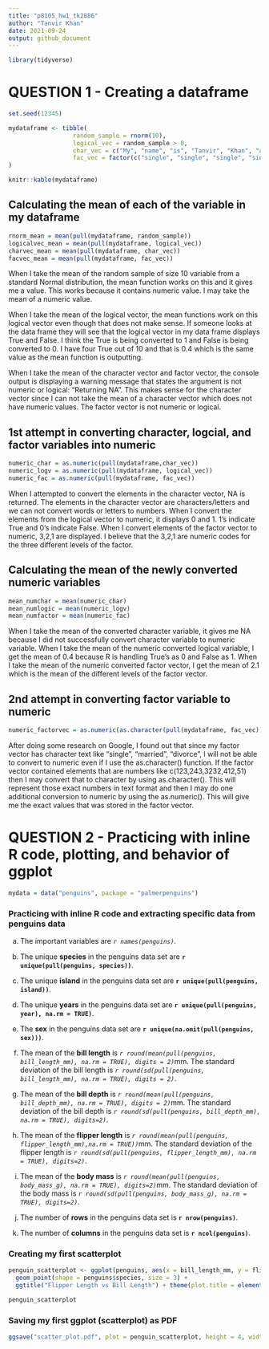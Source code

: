 ```yaml
---
title: "p8105_hw1_tk2886"
author: "Tanvir Khan"
date: 2021-09-24
output: github_document
---
```



```r
library(tidyverse)
```



# QUESTION 1 - Creating a dataframe 
```r

set.seed(12345)

mydataframe <- tibble(
                  random_sample = rnorm(10),
                  logical_vec = random_sample > 0,
                  char_vec = c("My", "name", "is", "Tanvir", "Khan", "and", "I", "like","the", "Lakers"),
                  fac_vec = factor(c("single", "single", "single", "single", "married", "married", "married", "divorced", "divorced", "divorced")),
)

knitr::kable(mydataframe)
```




## Calculating the mean of each of the variable in my dataframe 
```r
rnorm_mean = mean(pull(mydataframe, random_sample))
logicalvec_mean = mean(pull(mydataframe, logical_vec))
charvec_mean = mean(pull(mydataframe, char_vec))
facvec_mean = mean(pull(mydataframe, fac_vec))
```
When I take the mean of the random sample of size 10 variable from a standard Normal distribution, the mean function works on this and it gives me a value. This works because it contains numeric value. I may take the mean of a numeric value. 

When I take the mean of the logical vector, the mean functions work on this logical vector even though that does not make sense. If someone looks at the data frame they will see that the logical vector in my data frame displays True and False. I think the True is being converted to 1 and False is being converted to 0. I have four True out of 10 and that is 0.4 which is the same value as the mean function is outputting. 

When I take the mean of the character vector and factor vector, the console output is displaying a warning message that states the argument is not numeric or logical: "Returning NA". This makes sense for the character vector since I can not take the mean of a character vector which does not have numeric values. The factor vector is not numeric or logical. 




## 1st attempt in converting character, logcial, and factor variables into numeric 
```r
numeric_char = as.numeric(pull(mydataframe,char_vec))
numeric_logv = as.numeric(pull(mydataframe, logical_vec))
numeric_fac = as.numeric(pull(mydataframe, fac_vec))
```

When I attempted to convert the elements in the character vector, NA is returned. The elements in the character vector are characters/letters and we can not convert words or letters to numbers. When I convert the elements from the logical vector to numeric, it displays 0 and 1. 1's indicate True and 0's indicate False. When I convert elements of the factor vector to numeric, 3,2,1 are displayed. I believe that the 3,2,1 are numeric codes for the three different levels of the factor. 




## Calculating the mean of the newly converted numeric variables 
```r
mean_numchar = mean(numeric_char)
mean_numlogic = mean(numeric_logv)
mean_numfactor = mean(numeric_fac)
```

When I take the mean of the converted character variable, it gives me NA because I did not successfully convert character variable to numeric variable. When I take the mean of the numeric converted logical variable, I get the mean of 0.4 because R is handling True's as 0 and False as 1. When I take the mean of the numeric converted factor vector, I get the mean of 2.1 which is the mean of the different levels of the factor vector. 



## 2nd attempt in converting factor variable to numeric 
```r
numeric_factorvec = as.numeric(as.character(pull(mydataframe, fac_vec)))
```

After doing some research on Google, I found out that since my factor vector has character text like "single", "married", "divorce", I will not be able to convert to numeric even if I use the as.character() function. If the factor vector contained elements that are numbers like c(123,243,3232,412,51) then I may convert that to character by using as.character(). This will represent those exact numbers in text format and then I may do one additional conversion to numeric by using the as.numeric(). This will give me the exact values that was stored in the factor vector. 



# QUESTION 2 - Practicing with inline R code, plotting, and behavior of ggplot
```r
mydata = data("penguins", package = "palmerpenguins")

```


### Practicing with inline R code and extracting specific data from penguins data

a) The important variables are *`r names(penguins)`*.

b) The unique **species** in the penguins data set are **`r unique(pull(penguins, species))`**.

c) The unique **island** in the penguins data set are **`r unique(pull(penguins, island))`**.

d) The unique **years** in the penguins data set are **`r unique(pull(penguins, year), na.rm = TRUE)`**.

e) The **sex** in the penguins data set are **`r unique(na.omit(pull(penguins, sex)))`**.

f) 
The mean of the **bill length** is *`r round(mean(pull(penguins, bill_length_mm), na.rm = TRUE), digits = 2)`*mm.
The standard deviation of the bill length is *`r round(sd(pull(penguins, bill_length_mm), na.rm = TRUE), digits = 2)`*.

g) 
The mean of the **bill depth** is *`r round(mean(pull(penguins, bill_depth_mm), na.rm = TRUE), digits = 2)`*mm.
The standard deviation of the bill depth is *`r round(sd(pull(penguins, bill_depth_mm), na.rm = TRUE), digits=2)`*.

h) 
The mean of the **flipper length** is *`r round(mean(pull(penguins, flipper_length_mm),na.rm = TRUE))`*mm.
The standard deviation of the flipper length is  *`r round(sd(pull(penguins, flipper_length_mm), na.rm = TRUE), digits=2)`*.

i)
The mean of the **body mass** is *`r round(mean(pull(penguins, body_mass_g), na.rm = TRUE), digits=2)`*mm.
The standard deviation of the body mass is *`r round(sd(pull(penguins, body_mass_g), na.rm = TRUE), digits=2)`*.

j) The number of **rows** in the penguins data set is **`r nrow(penguins)`**.

k) The number of **columns** in the penguins data set is **`r ncol(penguins)`**.





### Creating my first scatterplot
```r
penguin_scatterplot <- ggplot(penguins, aes(x = bill_length_mm, y = flipper_length_mm, color = species)) +
  geom_point(shape = penguins$species, size = 3) +
  ggtitle("Flipper Length vs Bill Length") + theme(plot.title = element_text(hjust = 0.5))

penguin_scatterplot
```

### Saving my first ggplot (scatterplot) as PDF
```r
ggsave("scatter_plot.pdf", plot = penguin_scatterplot, height = 4, width = 6)
```


